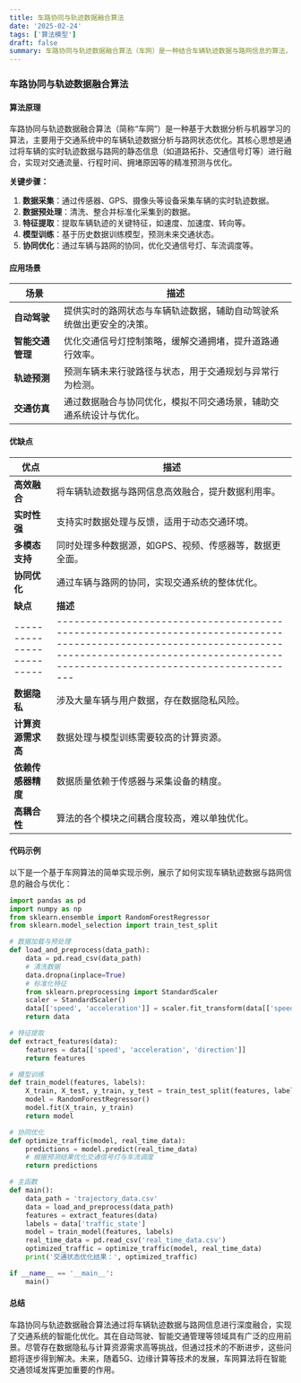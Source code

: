 ```yaml
---
title: 车路协同与轨迹数据融合算法
date: '2025-02-24'
tags: ['算法模型']
draft: false
summary: 车路协同与轨迹数据融合算法（车网）是一种结合车辆轨迹数据与路网信息的算法，旨在通过数据融合和协同优化提升交通系统的效率与安全性。
---
```


### 车路协同与轨迹数据融合算法

#### 算法原理

车路协同与轨迹数据融合算法（简称“车网”）是一种基于大数据分析与机器学习的算法，主要用于交通系统中的车辆轨迹数据分析与路网状态优化。其核心思想是通过将车辆的实时轨迹数据与路网的静态信息（如道路拓扑、交通信号灯等）进行融合，实现对交通流量、行程时间、拥堵原因等的精准预测与优化。

**关键步骤：**

1. **数据采集**：通过传感器、GPS、摄像头等设备采集车辆的实时轨迹数据。
2. **数据预处理**：清洗、整合并标准化采集到的数据。
3. **特征提取**：提取车辆轨迹的关键特征，如速度、加速度、转向等。
4. **模型训练**：基于历史数据训练模型，预测未来交通状态。
5. **协同优化**：通过车辆与路网的协同，优化交通信号灯、车流调度等。

#### 应用场景

| **场景**         | **描述**                                                             |
| ---------------- | -------------------------------------------------------------------- |
| **自动驾驶**     | 提供实时的路网状态与车辆轨迹数据，辅助自动驾驶系统做出更安全的决策。 |
| **智能交通管理** | 优化交通信号灯控制策略，缓解交通拥堵，提升道路通行效率。             |
| **轨迹预测**     | 预测车辆未来行驶路径与状态，用于交通规划与异常行为检测。             |
| **交通仿真**     | 通过数据融合与协同优化，模拟不同交通场景，辅助交通系统设计与优化。   |

#### 优缺点

| **优点**                  | **描述**                                                                                                                                                                                               |
| ------------------------- | ------------------------------------------------------------------------------------------------------------------------------------------------------------------------------------------------------ |
| **高效融合**              | 将车辆轨迹数据与路网信息高效融合，提升数据利用率。                                                                                                                                                     |
| **实时性强**              | 支持实时数据处理与反馈，适用于动态交通环境。                                                                                                                                                           |
| **多模态支持**            | 同时处理多种数据源，如GPS、视频、传感器等，数据更全面。                                                                                                                                                |
| **协同优化**              | 通过车辆与路网的协同，实现交通系统的整体优化。                                                                                                                                                         |
| **缺点**                  | **描述**                                                                                                                                                                                               |
| ------------------------- | ------------------------------------------------------------------------------------------------------------------------------------------------------------------------------------------------------ |
| **数据隐私**              | 涉及大量车辆与用户数据，存在数据隐私风险。                                                                                                                                                             |
| **计算资源需求高**        | 数据处理与模型训练需要较高的计算资源。                                                                                                                                                                 |
| **依赖传感器精度**        | 数据质量依赖于传感器与采集设备的精度。                                                                                                                                                                 |
| **高耦合性**              | 算法的各个模块之间耦合度较高，难以单独优化。                                                                                                                                                           |

#### 代码示例

以下是一个基于车网算法的简单实现示例，展示了如何实现车辆轨迹数据与路网信息的融合与优化：

```python
import pandas as pd
import numpy as np
from sklearn.ensemble import RandomForestRegressor
from sklearn.model_selection import train_test_split

# 数据加载与预处理
def load_and_preprocess(data_path):
    data = pd.read_csv(data_path)
    # 清洗数据
    data.dropna(inplace=True)
    # 标准化特征
    from sklearn.preprocessing import StandardScaler
    scaler = StandardScaler()
    data[['speed', 'acceleration']] = scaler.fit_transform(data[['speed', 'acceleration']])
    return data

# 特征提取
def extract_features(data):
    features = data[['speed', 'acceleration', 'direction']]
    return features

# 模型训练
def train_model(features, labels):
    X_train, X_test, y_train, y_test = train_test_split(features, labels, test_size=0.2, random_state=42)
    model = RandomForestRegressor()
    model.fit(X_train, y_train)
    return model

# 协同优化
def optimize_traffic(model, real_time_data):
    predictions = model.predict(real_time_data)
    # 根据预测结果优化交通信号灯与车流调度
    return predictions

# 主函数
def main():
    data_path = 'trajectory_data.csv'
    data = load_and_preprocess(data_path)
    features = extract_features(data)
    labels = data['traffic_state']
    model = train_model(features, labels)
    real_time_data = pd.read_csv('real_time_data.csv')
    optimized_traffic = optimize_traffic(model, real_time_data)
    print('交通状态优化结果：', optimized_traffic)

if __name__ == '__main__':
    main()
```

#### 总结

车路协同与轨迹数据融合算法通过将车辆轨迹数据与路网信息进行深度融合，实现了交通系统的智能化优化。其在自动驾驶、智能交通管理等领域具有广泛的应用前景。尽管存在数据隐私与计算资源需求高等挑战，但通过技术的不断进步，这些问题将逐步得到解决。未来，随着5G、边缘计算等技术的发展，车网算法将在智能交通领域发挥更加重要的作用。
